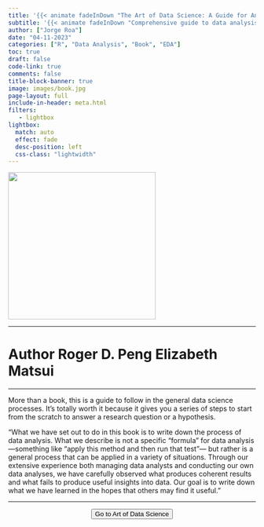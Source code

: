 ```yaml
---
title: '{{< animate fadeInDown "The Art of Data Science: A Guide for Anyone Who Works with Data"delay=.6s >}}'
subtitle: '{{< animate fadeInDown "Comprehensive guide to data analysis that emphasizes the artistic and creative aspects of the process, while also incorporating technical skills and a data science approach."delay=.6s >}}'
author: ["Jorge Roa"]
date: "04-11-2023"
categories: ["R", "Data Analysis", "Book", "EDA"]
toc: true
draft: false
code-link: true
comments: false
title-block-banner: true
image: images/book.jpg
page-layout: full
include-in-header: meta.html
filters:
   - lightbox
lightbox: 
  match: auto
  effect: fade
  desc-position: left
  css-class: "lightwidth"
---
```



<div class="books">

![](images/book.jpg){fig-align="center" width="300"}

</div>

<hr class="sep-2" />

<h1 class="book_aut"> Author
  <span style="font-size: 1em;">Roger D. Peng</span>
    <span style="font-size: 1em;">Elizabeth Matsui</span>
</h1>

<hr class="sep-2" />

More than a book, this is a guide to follow in the general data science processes. It's totally worth it because it gives you a series of steps to start from the scratch to answer a research question or a hypothesis. 

"What we have set out to do in this book is to write down the process of data analysis. What we describe is not a specific “formula” for data analysis—something like “apply this method and then run that test”— but rather is a general process that can be applied in a variety of situations. Through our extensive experience both managing data analysts and conducting our own data analyses, we have carefully observed what produces coherent results and what fails to produce useful insights into data. Our goal is to write down what we have learned in the hopes that others may find it useful."


<hr class="sep-2" />

<center>
<form action="https://bookdown.org/rdpeng/artofdatascience/">
<button class="btn-hover color-9" target="_blank">
Go to Art of Data Science
</button>
</form>
</center>
